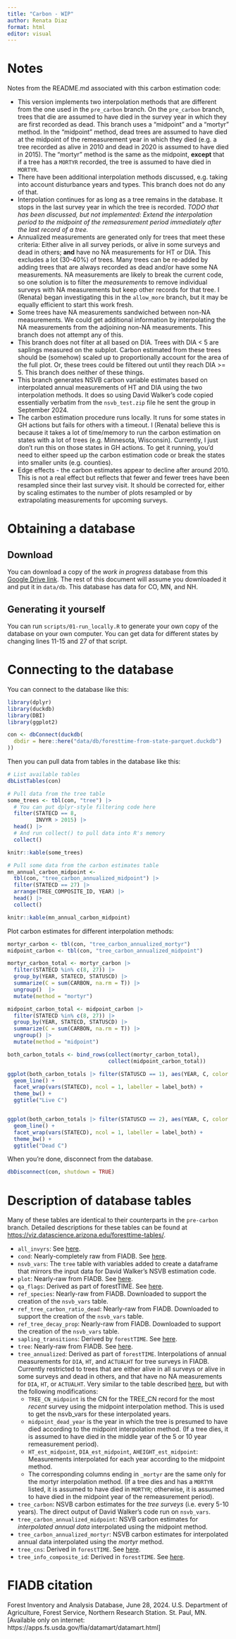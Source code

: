 ```yaml
---
title: "Carbon - WIP"
author: Renata Diaz
format: html
editor: visual
---
```


# Notes

Notes from the README.md associated with this carbon estimation code:

-   This version implements two interpolation methods that are different from the one used in the `pre_carbon` branch. On the `pre_carbon` branch, trees that die are assumed to have died in the survey year in which they are first recorded as dead. This branch uses a "midpoint" and a "mortyr" method. In the "midpoint" method, dead trees are assumed to have died at the midpoint of the remeasurement year in which they died (e.g. a tree recorded as alive in 2010 and dead in 2020 is assumed to have died in 2015). The "mortyr" method is the same as the midpoint, **except** that if a tree has a `MORTYR` recorded, the tree is assumed to have died in `MORTYR`.
-   There have been additional interpolation methods discussed, e.g. taking into account disturbance years and types. This branch does not do any of that.
-   Interpolation continues for as long as a tree remains in the database. It stops in the last survey year in which the tree is recorded. *TODO that has been discussed, but not implemented: Extend the interpolation period to the midpoint of the remeasurement period immediately after the last record of a tree.*
-   Annualized measurements are generated only for trees that meet these criteria: Either alive in all survey periods, or alive in some surveys and dead in others; **and** have no NA measurements for HT or DIA. This excludes a lot (30-40%) of trees. Many trees can be re-added by adding trees that are always recorded as dead and/or have some NA measurements. NA measurements are likely to break the current code, so one solution is to filter the *measurements* to remove individual surveys with NA measurements but keep other records for that tree. I (Renata) began investigating this in the `allow_more` branch, but it may be equally efficient to start this work fresh.
-   Some trees have NA measurements sandwiched between non-NA measurements. We could get additional information by interpolating the NA measurements from the adjoining non-NA measurements. This branch does not attempt any of this.
-   This branch does not filter at all based on DIA. Trees with DIA \< 5 are saplings measured on the subplot. Carbon estimated from these trees should be (somehow) scaled up to proportionally account for the area of the full plot. Or, these trees could be filtered out until they reach DIA \>= 5. This branch does neither of these things.
-   This branch generates NSVB carbon variable estimates based on interpolated annual measurements of HT and DIA using the two interpolation methods. It does so using David Walker's code copied essentially verbatim from the `nsvb_test.zip` file he sent the group in September 2024.
-   The carbon estimation procedure runs locally. It runs for some states in GH actions but fails for others with a timeout. I (Renata) believe this is because it takes a lot of time/memory to run the carbon estimation on states with a lot of trees (e.g. Minnesota, Wisconsin). Currently, I just don't run this on those states in GH actions. To get it running, you'd need to either speed up the carbon estimation code or break the states into smaller units (e.g. counties).
-   Edge effects - the carbon estimates appear to decline after around 2010. This is not a real effect but reflects that fewer and fewer trees have been resampled since their last survey visit. It should be corrected for, either by scaling estimates to the number of plots resampled or by extrapolating measurements for upcoming surveys.

# Obtaining a database

## Download

You can download a copy of the *work in progress* database from this [Google Drive link](https://drive.google.com/file/d/1Ndn63S4ZWDvttZMcXUj8Wx8ziqCCClIf/view?usp=sharing).
The rest of this document will assume you downloaded it and put it in `data/db`.
This database has data for CO, MN, and NH.

## Generating it yourself

You can run `scripts/01-run_locally.R` to generate your own copy of the database on your own computer.
You can get data for different states by changing lines 11-15 and 27 of that script.

# Connecting to the database

You can connect to the database like this:

```r
library(dplyr)
library(duckdb)
library(DBI)
library(ggplot2)

con <- dbConnect(duckdb(
  dbdir = here::here("data/db/foresttime-from-state-parquet.duckdb")
))
```

Then you can pull data from tables in the database like this:

```r
# List available tables
dbListTables(con)
```

```r
# Pull data from the tree table
some_trees <- tbl(con, "tree") |>
  # You can put dplyr-style filtering code here
  filter(STATECD == 8,
         INVYR > 2015) |>
  head() |>
  # And run collect() to pull data into R's memory
  collect()

knitr::kable(some_trees)
```

```r
# Pull some data from the carbon estimates table
mn_annual_carbon_midpoint <- 
  tbl(con, "tree_carbon_annualized_midpoint") |>
  filter(STATECD == 27) |>
  arrange(TREE_COMPOSITE_ID, YEAR) |>
  head() |>
  collect()

knitr::kable(mn_annual_carbon_midpoint)
```

Plot carbon estimates for different interpolation methods:

```r
mortyr_carbon <- tbl(con, "tree_carbon_annualized_mortyr") 
midpoint_carbon <- tbl(con, "tree_carbon_annualized_midpoint")

mortyr_carbon_total <- mortyr_carbon |> 
  filter(STATECD %in% c(8, 27)) |> 
  group_by(YEAR, STATECD, STATUSCD) |>
  summarize(C = sum(CARBON, na.rm = T)) |>
  ungroup()  |> 
  mutate(method = "mortyr")

midpoint_carbon_total <- midpoint_carbon |>
  filter(STATECD %in% c(8, 27)) |> 
  group_by(YEAR, STATECD, STATUSCD) |> 
  summarize(C = sum(CARBON, na.rm = T)) |>
  ungroup() |>
  mutate(method = "midpoint")

both_carbon_totals <- bind_rows(collect(mortyr_carbon_total),
                                collect(midpoint_carbon_total))

ggplot(both_carbon_totals |> filter(STATUSCD == 1), aes(YEAR, C, color = method)) +
  geom_line() +
  facet_wrap(vars(STATECD), ncol = 1, labeller = label_both) + 
  theme_bw() +
  ggtitle("Live C")


ggplot(both_carbon_totals |> filter(STATUSCD == 2), aes(YEAR, C, color = method)) +
  geom_line() + 
  facet_wrap(vars(STATECD), ncol = 1, labeller = label_both) + 
  theme_bw() + 
  ggtitle("Dead C")

```

When you're done, disconnect from the database.

```r
dbDisconnect(con, shutdown = TRUE)
```

# Description of database tables

Many of these tables are identical to their counterparts in the `pre-carbon` branch.
Detailed descriptions for these tables can be found at <https://viz.datascience.arizona.edu/foresttime-tables/>.

-   `all_invyrs`: See [here](https://viz.datascience.arizona.edu/foresttime-tables/table_descriptions.html#all_invyrs-table).
-   `cond`: Nearly-completely raw from FIADB. See [here](https://viz.datascience.arizona.edu/foresttime-tables/table_descriptions.html#cond-table).
-   `nsvb_vars`: The `tree` table with variables added to create a dataframe that mirrors the input data for David Walker's NSVB estimation code.
-   `plot`: Nearly-raw from FIADB. See [here](https://viz.datascience.arizona.edu/foresttime-tables/table_descriptions.html#plot-table).
-   `qa_flags`: Derived as part of forestTIME. See [here](https://viz.datascience.arizona.edu/foresttime-tables/table_descriptions.html#qa_flags-table).
-   `ref_species`: Nearly-raw from FIADB. Downloaded to support the creation of the `nsvb_vars` table.
-   `ref_tree_carbon_ratio_dead`: Nearly-raw from FIADB. Downloaded to support the creation of the `nsvb_vars` table.
-   `ref_tree_decay_prop`: Nearly-raw from FIADB. Downloaded to support the creation of the `nsvb_vars` table.
-   `sapling_transitions`: Derived by `forestTIME`. See [here](https://viz.datascience.arizona.edu/foresttime-tables/table_descriptions.html#sapling_transitions-table).
-   `tree`: Nearly-raw from FIADB. See [here](https://viz.datascience.arizona.edu/foresttime-tables/table_descriptions.html#tree-table).
-   `tree_annualized`: Derived as part of `forestTIME`. Interpolations of annual measurements for `DIA`, `HT`, and `ACTUALHT` for tree surveys in FIADB. Currently restricted to trees that are either alive in all surveys or alive in some surveys and dead in others, and that have no NA measurements for `DIA`, `HT`, or `ACTUALHT`. Very similar to the table described [here](https://viz.datascience.arizona.edu/foresttime-tables/table_descriptions.html#tree_annualized-table), but with the following modifications:
    -   `TREE_CN_midpoint` is the CN for the TREE_CN record for the most *recent* survey using the midpoint interpolation method. This is used to get the nsvb_vars for these interpolated years.
    -   `midpoint_dead_year` is the year in which the tree is presumed to have died according to the midpoint interpolation method. (If a tree dies, it is assumed to have died in the middle year of the 5 or 10 year remeasurement period).
    -   `HT_est_midpoint`, `DIA_est_midpoint`, `AHEIGHT_est_midpoint`: Measurements interpolated for each year according to the midpoint method.
    -   The corresponding columns ending in `_mortyr` are the same only for the mortyr interpolation method. (If a tree dies and has a `MORTYR` listed, it is assumed to have died in `MORTYR`; otherwise, it is assumed to have died in the midpoint year of the remeasurement period).
-   `tree_carbon`: NSVB carbon estimates for the *tree surveys* (i.e. every 5-10 years). The direct output of David Walker's code run on `nsvb_vars`.
-   `tree_carbon_annualized_midpoint`: NSVB carbon estimates for *interpolated annual data* interpolated using the midpoint method.
-   `tree_carbon_annualized_mortyr`: NSVB carbon estimates for interpolated annual data interpolated using the *mortyr* method.
-   `tree_cns`: Derived in `forestTIME`. See [here](https://viz.datascience.arizona.edu/foresttime-tables/table_descriptions.html#tree_cns-table).
-   `tree_info_composite_id`: Derived in `forestTIME`. See [here](https://viz.datascience.arizona.edu/foresttime-tables/table_descriptions.html#tree_info_composite_id-table).

# FIADB citation

Forest Inventory and Analysis Database, June 28, 2024.
U.S.
Department of Agriculture, Forest Service, Northern Research Station.
St. Paul, MN.
\[Available only on internet: https://apps.fs.usda.gov/fia/datamart/datamart.html\]
